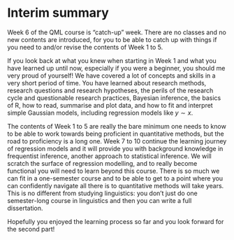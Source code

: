 # Interim summary {#ch-interim-summ}

Week 6 of the QML course is "catch-up" week. There are no classes and no new contents are introduced, for you to be able to catch up with things if you need to and/or revise the contents of Week 1 to 5.

If you look back at what you knew when starting in Week 1 and what you have learned up until now, especially if you were a beginner, you should me very proud of yourself! We have covered a lot of concepts and skills in a very short period of time. You have learned about research methods, research questions and research hypotheses, the perils of the research cycle and questionable research practices, Bayesian inference, the basics of R, how to read, summarise and plot data, and how to fit and interpret simple Gaussian models, including regression models like $y \sim x$.

The contents of Week 1 to 5 are really the bare minimum one needs to know to be able to work towards being proficient in quantitative methods, but the road to proficiency is a long one. Week 7 to 10 continue the learning journey of regression models and it will provide you with background knowledge in frequentist inference, another approach to statistical inference. We will scratch the surface of regression modelling, and to really become functional you will need to learn beyond this course. There is so much we can fit in a one-semester course and to be able to get to a point where you can confidently navigate all there is to quantitative methods will take years. This is no different from studying linguistics: you don't just do one semester-long course in linguistics and then you can write a full dissertation.

Hopefully you enjoyed the learning process so far and you look forward for the second part!
